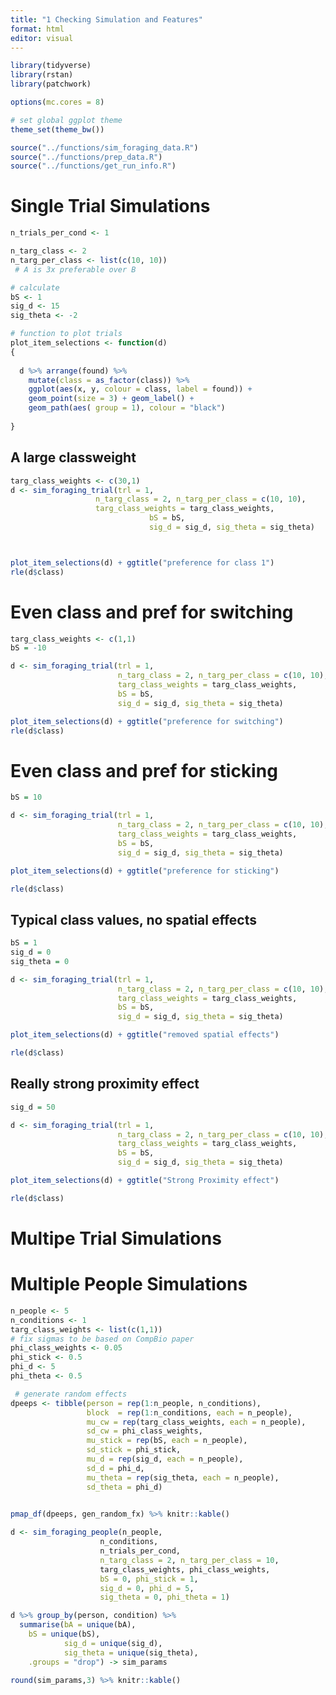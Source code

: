 ```yaml
---
title: "1 Checking Simulation and Features"
format: html
editor: visual
---
```


```r
library(tidyverse)
library(rstan)
library(patchwork)

options(mc.cores = 8)

# set global ggplot theme
theme_set(theme_bw())

source("../functions/sim_foraging_data.R")
source("../functions/prep_data.R")
source("../functions/get_run_info.R")

```

# Single Trial Simulations

```r

n_trials_per_cond <- 1

n_targ_class <- 2
n_targ_per_class <- list(c(10, 10))
 # A is 3x preferable over B 

# calculate 
bS <- 1
sig_d <- 15
sig_theta <- -2
```

```r
# function to plot trials
plot_item_selections <- function(d) 
{
  
  d %>% arrange(found) %>%
    mutate(class = as_factor(class)) %>%
    ggplot(aes(x, y, colour = class, label = found)) + 
    geom_point(size = 3) + geom_label() + 
    geom_path(aes( group = 1), colour = "black")
  
}
```


## A large classweight

```r
targ_class_weights <- c(30,1)
d <- sim_foraging_trial(trl = 1, 
                   n_targ_class = 2, n_targ_per_class = c(10, 10), 
                   targ_class_weights = targ_class_weights,
                               bS = bS, 
                               sig_d = sig_d, sig_theta = sig_theta)  



plot_item_selections(d) + ggtitle("preference for class 1")
rle(d$class)
```
# Even class and pref for switching

```r

targ_class_weights <- c(1,1)
bS = -10

d <- sim_foraging_trial(trl = 1, 
                        n_targ_class = 2, n_targ_per_class = c(10, 10), 
                        targ_class_weights = targ_class_weights,
                        bS = bS, 
                        sig_d = sig_d, sig_theta = sig_theta) 

plot_item_selections(d) + ggtitle("preference for switching")
rle(d$class)
```

# Even class and pref for sticking

```r
bS = 10

d <- sim_foraging_trial(trl = 1, 
                        n_targ_class = 2, n_targ_per_class = c(10, 10), 
                        targ_class_weights = targ_class_weights,
                        bS = bS, 
                        sig_d = sig_d, sig_theta = sig_theta) 

plot_item_selections(d) + ggtitle("preference for sticking")

rle(d$class)
```

## Typical class values, no spatial effects

```r
bS = 1
sig_d = 0
sig_theta = 0

d <- sim_foraging_trial(trl = 1, 
                        n_targ_class = 2, n_targ_per_class = c(10, 10), 
                        targ_class_weights = targ_class_weights,
                        bS = bS, 
                        sig_d = sig_d, sig_theta = sig_theta) 

plot_item_selections(d) + ggtitle("removed spatial effects")

rle(d$class)
```

## Really strong proximity effect

```r

sig_d = 50

d <- sim_foraging_trial(trl = 1, 
                        n_targ_class = 2, n_targ_per_class = c(10, 10), 
                        targ_class_weights = targ_class_weights,
                        bS = bS, 
                        sig_d = sig_d, sig_theta = sig_theta) 

plot_item_selections(d) + ggtitle("Strong Proximity effect")

rle(d$class)
```

# Multipe Trial Simulations

# Multiple People Simulations

```r

n_people <- 5
n_conditions <- 1
targ_class_weights <- list(c(1,1))
# fix sigmas to be based on CompBio paper
phi_class_weights <- 0.05
phi_stick <- 0.5
phi_d <- 5
phi_theta <- 0.5

 # generate random effects
dpeeps <- tibble(person = rep(1:n_people, n_conditions),
                 block  = rep(1:n_conditions, each = n_people),
                 mu_cw = rep(targ_class_weights, each = n_people),
                 sd_cw = phi_class_weights,
                 mu_stick = rep(bS, each = n_people),
                 sd_stick = phi_stick,
                 mu_d = rep(sig_d, each = n_people),
                 sd_d = phi_d,
                 mu_theta = rep(sig_theta, each = n_people),
                 sd_theta = phi_d) 
    

pmap_df(dpeeps, gen_random_fx) %>% knitr::kable()

```

```r
d <- sim_foraging_people(n_people,
                    n_conditions,
                    n_trials_per_cond,
                    n_targ_class = 2, n_targ_per_class = 10, 
                    targ_class_weights, phi_class_weights,
                    bS = 0, phi_stick = 1,
                    sig_d = 0, phi_d = 5,
                    sig_theta = 0, phi_theta = 1)

d %>% group_by(person, condition) %>%
  summarise(bA = unique(bA),
    bS = unique(bS),
            sig_d = unique(sig_d),
            sig_theta = unique(sig_theta),
    .groups = "drop") -> sim_params

round(sim_params,3) %>% knitr::kable()

```


